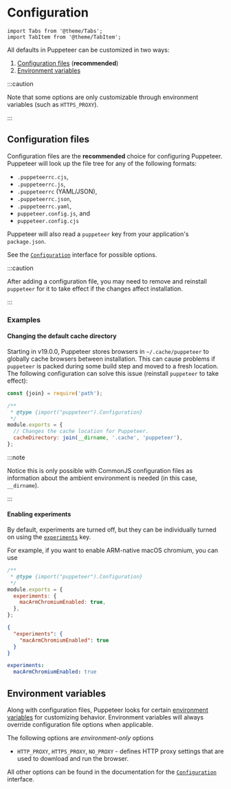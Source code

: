 # Configuration

```mdx-code-block
import Tabs from '@theme/Tabs';
import TabItem from '@theme/TabItem';
```

All defaults in Puppeteer can be customized in two ways:

1. [Configuration files](#configuration-files) (**recommended**)
2. [Environment variables](#environment-variables)

:::caution

Note that some options are only customizable through environment variables (such
as `HTTPS_PROXY`).

:::

## Configuration files

Configuration files are the **recommended** choice for configuring Puppeteer.
Puppeteer will look up the file tree for any of the following formats:

- `.puppeteerrc.cjs`,
- `.puppeteerrc.js`,
- `.puppeteerrc` (YAML/JSON),
- `.puppeteerrc.json`,
- `.puppeteerrc.yaml`,
- `puppeteer.config.js`, and
- `puppeteer.config.cjs`

Puppeteer will also read a `puppeteer` key from your application's
`package.json`.

See the [`Configuration`](../api/puppeteer.configuration) interface for possible
options.

:::caution

After adding a configuration file, you may need to remove and reinstall
`puppeteer` for it to take effect if the changes affect installation.

:::

### Examples

#### Changing the default cache directory

Starting in v19.0.0, Puppeteer stores browsers in `~/.cache/puppeteer` to
globally cache browsers between installation. This can cause problems if
`puppeteer` is packed during some build step and moved to a fresh location. The
following configuration can solve this issue (reinstall `puppeteer` to take
effect):

```js title="project-directory/.puppeteerrc.cjs"
const {join} = require('path');

/**
 * @type {import("puppeteer").Configuration}
 */
module.exports = {
  // Changes the cache location for Puppeteer.
  cacheDirectory: join(__dirname, '.cache', 'puppeteer'),
};
```

:::note

Notice this is only possible with CommonJS configuration files as information
about the ambient environment is needed (in this case, `__dirname`).

:::

#### Enabling experiments

By default, experiments are turned off, but they can be individually turned on
using the [`experiments`](../api/puppeteer.configuration.experiments) key.

For example, if you want to enable ARM-native macOS chromium, you can use

<Tabs>
<TabItem value="CommonJS">

```js title=".puppeteerrc.cjs"
/**
 * @type {import("puppeteer").Configuration}
 */
module.exports = {
  experiments: {
    macArmChromiumEnabled: true,
  },
};
```

</TabItem>
<TabItem value="JSON">

```json title=".puppeteerrc.json"
{
  "experiments": {
    "macArmChromiumEnabled": true
  }
}
```

</TabItem>
<TabItem value="YAML">

```yaml title=".puppeteerrc.yaml"
experiments:
  macArmChromiumEnabled: true
```

</TabItem>
</Tabs>

## Environment variables

Along with configuration files, Puppeteer looks for certain
[environment variables](https://en.wikipedia.org/wiki/Environment_variable) for
customizing behavior. Environment variables will always override configuration
file options when applicable.

The following options are _environment-only_ options

- `HTTP_PROXY`, `HTTPS_PROXY`, `NO_PROXY` - defines HTTP proxy settings that are
  used to download and run the browser.

All other options can be found in the documentation for the
[`Configuration`](../api/puppeteer.configuration) interface.
